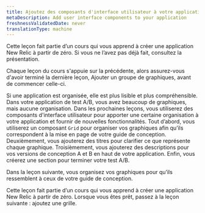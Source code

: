 ```yaml
---
title: Ajoutez des composants d'interface utilisateur à votre application
metaDescription: Add user interface components to your application
freshnessValidatedDate: never
translationType: machine
---
```


<Callout variant="tip">
  Cette leçon fait partie d’un cours qui vous apprend à créer une application New Relic à partir de zéro. Si vous ne l’avez pas déjà fait, consultez la présentation.

  Chaque leçon du cours s'appuie sur la précédente, alors assurez-vous d'avoir terminé la dernière leçon, Ajouter un groupe de graphiques, avant de commencer celle-ci.
</Callout>

Si une application est organisée, elle est plus lisible et plus compréhensible. Dans votre application de test A/B, vous avez beaucoup de graphiques, mais aucune organisation. Dans les prochaines leçons, vous utiliserez des composants d'interface utilisateur pour apporter une certaine organisation à votre application et fournir de nouvelles fonctionnalités. Tout d’abord, vous utiliserez un composant `Grid` pour organiser vos graphiques afin qu’ils correspondent à la mise en page de votre guide de conception. Deuxièmement, vous ajouterez des titres pour clarifier ce que représente chaque graphique. Troisièmement, vous ajouterez des descriptions pour vos versions de conception A et B en haut de votre application. Enfin, vous créerez une section pour terminer votre test A/B.

Dans la leçon suivante, vous organisez vos graphiques pour qu’ils ressemblent à ceux de votre guide de conception.

<Callout variant="course">
  Cette leçon fait partie d’un cours qui vous apprend à créer une application New Relic à partir de zéro. Lorsque vous êtes prêt, passez à la leçon suivante : ajoutez une grille.
</Callout>